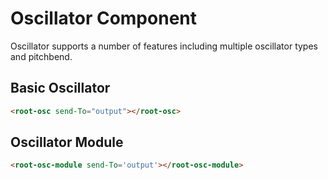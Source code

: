 <!-- Oscillator-Documentation.mdx -->


# Oscillator Component

Oscillator supports a number of features including multiple oscillator types and pitchbend.

## Basic Oscillator

```html
<root-osc send-To="output"></root-osc>
```
<Story id="components-oscillator--basic" />


## Oscillator Module

```html
<root-osc-module send-To='output'></root-osc-module>
```
<Story id="components-oscillator--oscillator-module" />

